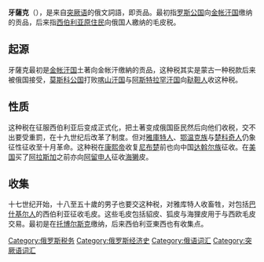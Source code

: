 '''牙薩克'''（{{lang-ru|ясак}}），是来自[[突厥语|突厥语]]的俄文詞語，即贡品。最初指[[罗斯公国|罗斯公国]]向[[金帐汗国|金帐汗国]]缴纳的贡品，后来指[[西伯利亚原住民|西伯利亚原住民]]向俄国人繳纳的毛皮税。

==起源==
牙薩克最初是[[金帐汗国|金帐汗国]]土著向金帐汗缴納的贡品，这种税其实是蒙古一种税款后来被俄国接受，[[莫斯科公国|莫斯科公国]]打败[[喀山汗国|喀山汗国]]与[[阿斯特拉罕汗国|阿斯特拉罕汗国]]向[[鞑靼人|鞑靼人]]收这种税。

==性质==
这种税在征服西伯利亚后变成正式化，把土著变成俄国臣民然后向他们收税，交不出要受重罰，在十九世纪后改革了制度。但对[[雅庫特人|雅庫特人]]、[[鄂温克族|鄂温克族]]与[[楚科奇人|楚科奇人]]仍象征性征收至十月革命。这种税在[[康熙帝|康熙帝]]收复[[尼布楚|尼布楚]]前也向中国[[达斡尔族|达斡尔族]]征收。在[[美国|美国]]买了[[阿拉斯加州|阿拉斯加]]之前亦向[[阿留申人|阿留申人]]征收[[海獭|海獭]]皮。

==收集==
十七世纪开始，十八至五十歲的男子也要交这种税，对雅库特人收畜牲，对包括[[巴什基尔人|巴什基尔人]]的西伯利亚征收毛皮。这些毛皮包括貂皮、狐皮与海狸皮用于与西欧毛皮交易。最初是在[[托博尔斯克|托博尔斯克]]缴纳，后来西伯利亚東西也有收集点。

[[Category:俄罗斯税务|Category:俄罗斯税务]]
[[Category:俄罗斯经济史|Category:俄罗斯经济史]]
[[Category:俄语词汇|Category:俄语词汇]]
[[Category:突厥语词汇|Category:突厥语词汇]]